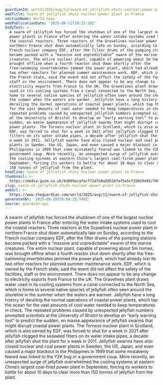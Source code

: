 ```yaml
---
guardianId: world/2025/aug/11/swarm-of-jellyfish-shuts-nuclear-power-plant-in-france
webTitle: Swarm of jellyfish shuts nuclear power plant in France
sectionName: World news
webPublicationDate: '2025-08-11T10:15:30Z'
bodyText: >-
  A swarm of jellyfish has forced the shutdown of one of the largest nuclear
  power plants in France after entering the water intake systems used to cool
  the coastal reactors. Three reactors at the Gravelines nuclear power plant in
  northern France shut down automatically late on Sunday, according to the
  French nuclear company EDF, after the filter drums of the pumping stations
  became packed with a “massive and unpredictable” swarm of the marine
  creatures. The entire nuclear plant, capable of powering about 5m homes, was
  brought offline when a fourth reactor shut down shortly after the
  free-swimming invertebrates jammed the power plant, which had already lost its
  two other reactors for planned summer maintenance work. EDF, which is owned by
  the French state, said the event did not affect the safety of the facilities,
  staff or the environment. There does not appear to be any change to
  electricity exports from France to the UK. The Gravelines plant draws water
  used in its cooling systems from a canal connected to the North Sea, which is
  home to several native species of jellyfish often seen around the shoreline in
  the summer when the waters are warmer. Jellyfish have a long history of
  derailing the normal operations of coastal power plants, which tap the ocean
  for the vast amounts of cool water needed to keep temperatures in check. The
  repeated problems caused by unexpected jellyfish numbers prompted scientists
  at the University of Bristol to develop an “early warning tool” to predict the
  sudden, en masse appearance of jellyfish swarms that might disrupt coastal
  power plants. The Torness nuclear plant in Scotland, which is also owned by
  EDF, was forced to shut for a week in 2021 after jellyfish clogged the seaweed
  filters on its water intake pipes, a decade after jellyfish shut the plant for
  a week in 2011. Jellyfish swarms have also closed nuclear and coal power
  plants in Sweden, the US, Japan, and even caused a major blackout in the
  Philippines in 1999 that some mistakenly feared was linked to the Y2K bug or a
  government coup. More recently, an unexpected surge of jellyfish overwhelmed
  the cooling systems at eastern China’s largest coal-fired power plant in
  September, forcing its workers to battle for about 10 days to clear more than
  150 tonnes of jellyfish from the plant.
headline: Swarm of jellyfish shuts nuclear power plant in France
thumbnail: >-
  https://media.guim.co.uk/bd869acafecf72d7a9a2852b7af5e5cf35029d45/740_0_4544_3635/500.jpg
slug: swarm-of-jellyfish-shuts-nuclear-power-plant-in-france
webUrl: >-
  https://www.theguardian.com/world/2025/aug/11/swarm-of-jellyfish-shuts-nuclear-power-plant-in-france
generatedAt: '2025-08-28T20:04:25.749Z'
source: guardian-api
---
```

A swarm of jellyfish has forced the shutdown of one of the largest nuclear power plants in France after entering the water intake systems used to cool the coastal reactors. Three reactors at the Gravelines nuclear power plant in northern France shut down automatically late on Sunday, according to the French nuclear company EDF, after the filter drums of the pumping stations became packed with a “massive and unpredictable” swarm of the marine creatures. The entire nuclear plant, capable of powering about 5m homes, was brought offline when a fourth reactor shut down shortly after the free-swimming invertebrates jammed the power plant, which had already lost its two other reactors for planned summer maintenance work. EDF, which is owned by the French state, said the event did not affect the safety of the facilities, staff or the environment. There does not appear to be any change to electricity exports from France to the UK. The Gravelines plant draws water used in its cooling systems from a canal connected to the North Sea, which is home to several native species of jellyfish often seen around the shoreline in the summer when the waters are warmer. Jellyfish have a long history of derailing the normal operations of coastal power plants, which tap the ocean for the vast amounts of cool water needed to keep temperatures in check. The repeated problems caused by unexpected jellyfish numbers prompted scientists at the University of Bristol to develop an “early warning tool” to predict the sudden, en masse appearance of jellyfish swarms that might disrupt coastal power plants. The Torness nuclear plant in Scotland, which is also owned by EDF, was forced to shut for a week in 2021 after jellyfish clogged the seaweed filters on its water intake pipes, a decade after jellyfish shut the plant for a week in 2011. Jellyfish swarms have also closed nuclear and coal power plants in Sweden, the US, Japan, and even caused a major blackout in the Philippines in 1999 that some mistakenly feared was linked to the Y2K bug or a government coup. More recently, an unexpected surge of jellyfish overwhelmed the cooling systems at eastern China’s largest coal-fired power plant in September, forcing its workers to battle for about 10 days to clear more than 150 tonnes of jellyfish from the plant.
